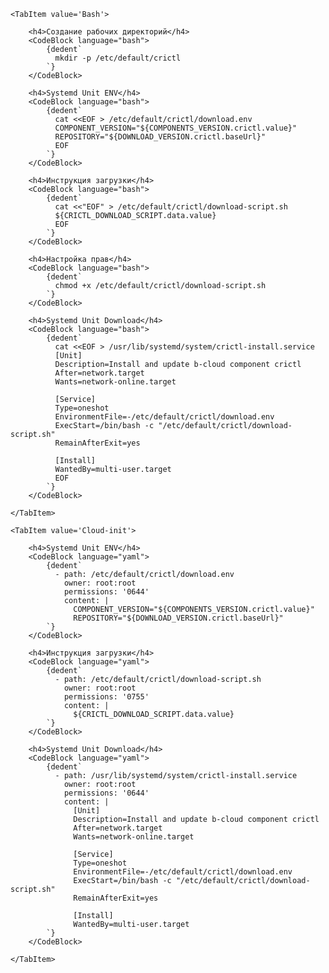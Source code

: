 

<Tabs groupId="install-type">

    <TabItem value='Bash'>

        <h4>Создание рабочих директорий</h4>
        <CodeBlock language="bash">
            {dedent`
              mkdir -p /etc/default/crictl
            `}
        </CodeBlock>

        <h4>Systemd Unit ENV</h4>
        <CodeBlock language="bash">
            {dedent`
              cat <<EOF > /etc/default/crictl/download.env
              COMPONENT_VERSION="${COMPONENTS_VERSION.crictl.value}"
              REPOSITORY="${DOWNLOAD_VERSION.crictl.baseUrl}"
              EOF
            `}
        </CodeBlock>

        <h4>Инструкция загрузки</h4>
        <CodeBlock language="bash">
            {dedent`
              cat <<"EOF" > /etc/default/crictl/download-script.sh
              ${CRICTL_DOWNLOAD_SCRIPT.data.value}
              EOF
            `}
        </CodeBlock>

        <h4>Настройка прав</h4>
        <CodeBlock language="bash">
            {dedent`
              chmod +x /etc/default/crictl/download-script.sh
            `}
        </CodeBlock>

        <h4>Systemd Unit Download</h4>
        <CodeBlock language="bash">
            {dedent`
              cat <<EOF > /usr/lib/systemd/system/crictl-install.service
              [Unit]
              Description=Install and update b-cloud component crictl
              After=network.target
              Wants=network-online.target

              [Service]
              Type=oneshot
              EnvironmentFile=-/etc/default/crictl/download.env
              ExecStart=/bin/bash -c "/etc/default/crictl/download-script.sh"
              RemainAfterExit=yes

              [Install]
              WantedBy=multi-user.target
              EOF
            `}
        </CodeBlock>

    </TabItem>

    <TabItem value='Cloud-init'>

        <h4>Systemd Unit ENV</h4>
        <CodeBlock language="yaml">
            {dedent`
              - path: /etc/default/crictl/download.env
                owner: root:root
                permissions: '0644'
                content: |
                  COMPONENT_VERSION="${COMPONENTS_VERSION.crictl.value}"
                  REPOSITORY="${DOWNLOAD_VERSION.crictl.baseUrl}"
            `}
        </CodeBlock>

        <h4>Инструкция загрузки</h4>
        <CodeBlock language="yaml">
            {dedent`
              - path: /etc/default/crictl/download-script.sh
                owner: root:root
                permissions: '0755'
                content: |
                  ${CRICTL_DOWNLOAD_SCRIPT.data.value}
            `}
        </CodeBlock>

        <h4>Systemd Unit Download</h4>
        <CodeBlock language="yaml">
            {dedent`
              - path: /usr/lib/systemd/system/crictl-install.service
                owner: root:root
                permissions: '0644'
                content: |
                  [Unit]
                  Description=Install and update b-cloud component crictl
                  After=network.target
                  Wants=network-online.target

                  [Service]
                  Type=oneshot
                  EnvironmentFile=-/etc/default/crictl/download.env
                  ExecStart=/bin/bash -c "/etc/default/crictl/download-script.sh"
                  RemainAfterExit=yes

                  [Install]
                  WantedBy=multi-user.target
            `}
        </CodeBlock>

    </TabItem>

</Tabs>
